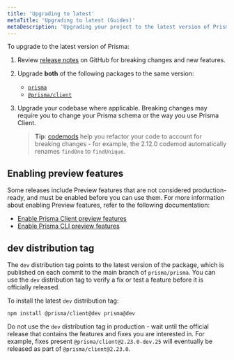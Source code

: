 ```yaml
---
title: 'Upgrading to latest'
metaTitle: 'Upgrading to latest (Guides)'
metaDescription: 'Upgrading your project to the latest version of Prisma.'
---
```


<TopBlock>

To upgrade to the latest version of Prisma:

1. Review [release notes](https://github.com/prisma/prisma/releases) on GitHub for breaking changes and new features.
1. Upgrade **both** of the following packages to the same version:
    
    * [`prisma`](https://www.npmjs.com/package/prisma)
    * [`@prisma/client`](https://www.npmjs.com/package/@prisma/client)

1. Upgrade your codebase where applicable. Breaking changes may require you to change your Prisma schema or the way you use Prisma Client.

   > **Tip**: [codemods](codemods) help you refactor your code to account for breaking changes - for example, the 2.12.0 codemod automatically renames `findOne` to `findUnique`.

</TopBlock>

## Enabling preview features

Some releases include Preview features that are not considered production-ready, and must be enabled before you can use them. For more information about enabling Preview features, refer to the following documentation:

* [Enable Prisma Client preview features](../../../concepts/components/preview-features/client-preview-features)
* [Enable Prisma CLI preview features](../../../concepts/components/preview-features/cli-preview-features)

## <inlinecode>dev</inlinecode> distribution tag

The `dev` distribution tag points to the latest version of the package, which is published on each commit to the main branch of `prisma/prisma`. You can use the `dev` distribution tag to verify a fix or test a feature before it is officially released.

To install the latest `dev` distribution tag:

```terminal
npm install @prisma/client@dev prisma@dev
```

<Admonition type="alert">

Do not use the `dev` distribution tag in production - wait until the official release that contains the features and fixes you are interested in. For example, fixes present `@prisma/client@2.23.0-dev.25` will eventually be released as part of `@prisma/client@2.23.0`.

</Admonition>
